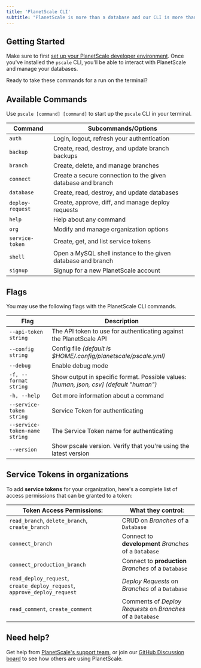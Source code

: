 ```yaml
---
title: 'PlanetScale CLI'
subtitle: "PlanetScale is more than a database and our CLI is more than a jumble of commands. It's a command center."
---
```


## Getting Started

Make sure to first [set up your PlanetScale developer environment](/reference/planetscale-environment-setup). Once you've installed the `pscale` CLI, you'll be able to interact with PlanetScale and manage your databases.

Ready to take these commands for a run on the terminal?

## Available Commands

Use `pscale [command] [command]` to start up the `pscale` CLI in your terminal.

| **Command**      | **Subcommands/Options**                                      |
| ---------------- | ------------------------------------------------------------ |
| `auth`           | Login, logout, refresh your authentication                   |
| `backup`         | Create, read, destroy, and update branch backups             |
| `branch`         | Create, delete, and manage branches                          |
| `connect`        | Create a secure connection to the given database and branch  |
| `database`       | Create, read, destroy, and update databases                  |
| `deploy-request` | Create, approve, diff, and manage deploy requests            |
| `help`           | Help about any command                                       |
| `org`            | Modify and manage organization options                       |
| `service-token`  | Create, get, and list service tokens                         |
| `shell`          | Open a MySQL shell instance to the given database and branch |
| `signup`         | Signup for a new PlanetScale account                         |

## Flags

You may use the following flags with the PlanetScale CLI commands.

| **Flag**                      | **Description**                                                                         |
| ----------------------------- | --------------------------------------------------------------------------------------- |
| `--api-token string`          | The API token to use for authenticating against the PlanetScale API                     |
| `--config string`             | Config file _(default is $HOME/.config/planetscale/pscale.yml)_                         |
| `--debug`                     | Enable debug mode                                                                       |
| `-f, --format string`         | Show output in specific format. Possible values: _[human, json, csv] (default "human")_ |
| `-h, --help`                  | Get more information about a command                                                    |
| `--service-token string`      | Service Token for authenticating                                                        |
| `--service-token-name string` | The Service Token name for authenticating                                               |
| `--version`                   | Show pscale version. Verify that you're using the latest version                        |

## Service Tokens in organizations

To add **service tokens** for your organization, here's a complete list of access permissions that can be granted to a token:

| **Token Access Permissions:**                                            | **What they control:**                                      |
| ------------------------------------------------------------------------ | ----------------------------------------------------------- |
| `read_branch`, `delete_branch`, `create_branch`                          | CRUD on _Branches_ of a `Database`                          |
| `connect_branch`                                                         | Connect to **development** _Branches_ of a `Database`       |
| `connect_production_branch`                                              | Connect to **production** _Branches_ of a `Database`        |
| `read_deploy_request`, `create_deploy_request`, `approve_deploy_request` | _Deploy Requests_ on _Branches_ of a `Database`             |
| `read_comment`, `create_comment`                                         | Comments of _Deploy Requests_ on _Branches_ of a `Database` |

## Need help?

Get help from [PlanetScale's support team](https://www.planetscale.com/support), or join our [GitHub Discussion board](https://github.com/planetscale/beta/discussions) to see how others are using PlanetScale.
